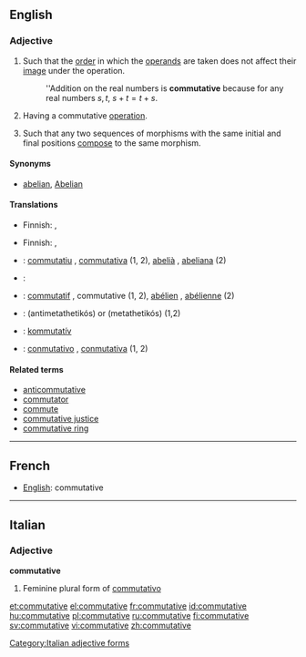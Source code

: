 ==English==

===Adjective===
{{en-adj|-}}

# {{mathematics|of a [[binary]] [[operation]]}} Such that the [[order]] in which the [[operand]]s are taken does not affect their [[image]] under the operation.
#: ''Addition on the real numbers is '''commutative''' because for any real numbers <math>s,t</math>, <math>s+t=t+s</math>.
# {{algebra|of an [[algebraic structure]]}} Having a commutative [[operation]].
# {{mathematics|of a [[diagram]] of [[morphism]]s}} Such that any two sequences of morphisms with the same initial and final positions [[compose]] to the same morphism.

====Synonyms====
* {{sense|of an algebraic structure}} [[abelian]], [[Abelian]]

====Translations====
{{trans-top|mathematics: such that order of operands does not affect result}}
* Finnish: {{t|fi|kommutatiivinen}}, {{t|fi|vaihdannainen}}
{{trans-mid}}
{{trans-bottom}}

{{trans-top|algebra: having a commutative operation}}
* Finnish: {{t|fi|kommutatiivinen}}, {{t|fi|vaihdannainen}}
{{trans-mid}}
{{trans-bottom}}

{{checktrans-top}}
* {{ttbc|Catalan}}: [[commutatiu]] {{m}}, [[commutativa]] {{f}} (1, 2), [[abelià]] {{m}}, [[abeliana]] {{f}} (2)
* {{ttbc|Czech}}: {{t-|cs|komutativní|m}}
* {{ttbc|French}}: [[commutatif]] {{m}}, commutative {{f}} (1, 2), [[abélien]] {{m}}, [[abélienne]] {{f}} (2)
{{trans-mid}}
* {{ttbc|Greek}}: {{t|el|αντιμεταθετικός|m}} (antimetathetikós) or {{t|el|μεταθετικός|m}} (metathetikós) (1,2)
* {{ttbc|Hungarian}}: [[kommutatív]]
* {{ttbc|Spanish}}: [[conmutativo]] {{m}}, [[conmutativa]] {{f}} (1, 2)
{{trans-bottom}}

====Related terms====
* [[anticommutative]]
* [[commutator]]
* [[commute]]
* [[commutative justice]]
* [[commutative ring]]

----

==French==
* [[English]]: commutative
{{attention|fr}}
----

==Italian==

===Adjective===
'''commutative''' {{f}}

# Feminine plural form of [[commutativo]]

[[Category:Italian adjective forms]]

[[et:commutative]]
[[el:commutative]]
[[fr:commutative]]
[[id:commutative]]
[[hu:commutative]]
[[pl:commutative]]
[[ru:commutative]]
[[fi:commutative]]
[[sv:commutative]]
[[vi:commutative]]
[[zh:commutative]]